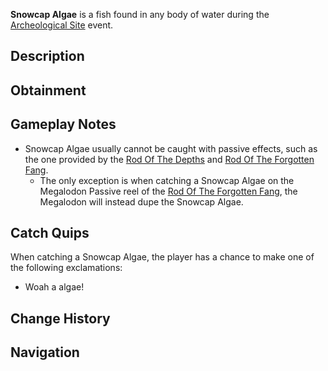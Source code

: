 {{FishInfobox
|image          = Snowcap Algae.png
|rarity         = Limited
|event          = Archeological Site
|sea            = First Sea
|location       = Regionless
|sublocation    = 
|sources        = Fishing Rod
|nopassive      = 1
|radar_location = 
|xp             = 20
|weather        = 
|time           = 
|season         = 
|bait           = 
|base_weight    = 5
|base_value     = 50
|weight_range   = 2.5
|base_chance    = 40
|base_resil     = 100
}}
'''Snowcap Algae''' is a {{Rarity|Limited}} fish found in any body of water during the [[Archeological Site]] event.

== Description ==
{{Description|A cold, frosty variant with a tale to tell.|Bestiary Entry}}

== Obtainment ==
{{Description|Snowcap Algae can only be found in the icy and frigid peaks of Snowcap Mountain, where the harsh cold has preserved it for centuries...|Bestiary Hint}}
{{Fish Availability|
Snowcap Island/Algae Hunt
|top_rods      = 
Krampus's Rod\346601.59\329242.91;
Magma Rod\336517.45\319663.81;
Plastic Rod\308194.3\292670.5;
Fast Rod\291728.74\371864.97;
Flimsy Rod\269150.45\437017.56;
Buddy Bond Rod\228791.1\326099.51;
Training Rod\232829.28\353508.62;
Fischer's Rod\256849.24\327415.7;
Astralhook Rod\233144.48\318359.88;
Ethereal Prism Rod\232671.46\266131.2;
No-Life Rod\232338.52\182210.14;
Seraphic Rod\230060.74\181492.83;
Trident Rod\224933.68\161124.63;
Free Spirit Rod\223261.9\159927.1;
Rod Of The Forgotten Fang\216842.75\165728.48;
Challenger's Rod\213253.87\166122.67;
Rod Of The Exalted One\202727.84\144918.35;
Zeus Rod\197812.41\154904.36;
Rod Of The Depths\197520.33\150982.58;
Verdant Shear Rod\196748.67\155302.57;
Blazebringer Rod\187783.36\146264.37;
Depthseeker Rod\180609.41\141690.97;
Avalanche Rod\179623.34\127391.55;
Volcanic Rod\174361.83\117653.46;
Steady Rod\91070.28\64648.43
|recommended   = Training Rod
}}

== Gameplay Notes ==
* Snowcap Algae usually cannot be caught with passive effects, such as the one provided by the [[Rod Of The Depths]] and [[Rod Of The Forgotten Fang]].
** The only exception is when catching a Snowcap Algae on the Megalodon Passive reel of the [[Rod Of The Forgotten Fang]], the Megalodon will instead dupe the Snowcap Algae.

== Catch Quips ==
When catching a Snowcap Algae, the player has a chance to make one of the following exclamations:
* Woah a algae!

== Change History ==
{{Change History|{{subst:Current Version}}}}

== Navigation ==
{{Fish Navbox|Archeological Site}}